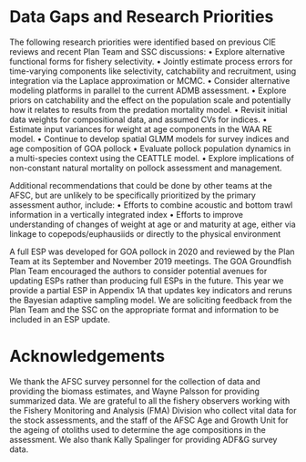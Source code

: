 # Data Gaps and Research Priorities

The following research priorities were identified based on previous CIE reviews and recent Plan Team and SSC discussions: 
•	Explore alternative functional forms for fishery selectivity.
•	Jointly estimate process errors for time-varying components like selectivity, catchability and recruitment, using integration via the Laplace approximation or MCMC.
•	Consider alternative modeling platforms in parallel to the current ADMB assessment.
•	Explore priors on catchability and the effect on the population scale and potentially how it relates to results from the predation mortality model.
•	Revisit initial data weights for compositional data, and assumed CVs for indices.
•	Estimate input variances for weight at age components in the WAA RE model.
•	Continue to develop spatial GLMM models for survey indices and age composition of GOA pollock
•	Evaluate pollock population dynamics in a multi-species context using the CEATTLE model.
•	Explore implications of non-constant natural mortality on pollock assessment and management.

Additional recommendations that could be done by other teams at the AFSC, but are unlikely to be specifically prioritized by the primary assessment author, include:
•	Efforts to combine acoustic and bottom trawl information in a vertically integrated index
•	Efforts to improve understanding of changes of weight at age or and maturity at age, either via linkage to copepods/euphausiids or directly to the physical environment

A full ESP was developed for GOA pollock in 2020 and reviewed by the Plan Team at its September and November 2019 meetings. The GOA Groundfish Plan Team encouraged the authors to consider potential avenues for updating ESPs rather than producing full ESPs in the future. This year we provide a partial ESP in Appendix 1A that updates key indicators and reruns the Bayesian adaptive sampling model. We are soliciting feedback from the Plan Team and the SSC on the appropriate format and information to be included in an ESP update.

# Acknowledgements
We thank the AFSC survey personnel for the collection of data and
providing the biomass estimates, and Wayne Palsson for providing
summarized data. We are grateful to all the fishery observers
working with the Fishery Monitoring and Analysis (FMA) Division
who collect vital data for the stock assessments, and the staff
of the AFSC Age and Growth Unit for the ageing of otoliths used
to determine the age compositions in the assessment. We also
thank Kally Spalinger for providing ADF&G survey data.

\pagebreak
